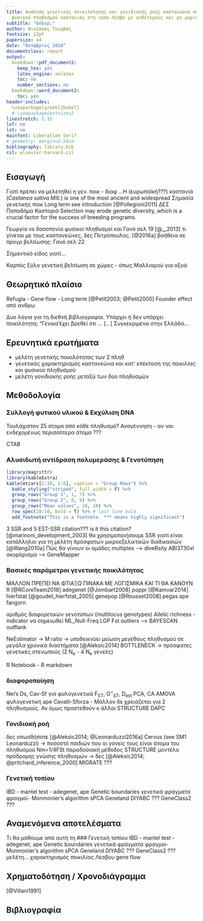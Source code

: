 ```yaml
---
title: Ανάλυση γενετικής ποικιλότητας και γονιδιακής ροής καστανεώνα και απομονωμένου
  φυσικού πληθυσμού καστανιάς στη νήσο Λέσβο με ουδέτερους και μη μοριακούς δείκτες
subtitle: "&nbsp;" 
author: Νικόλαος Τουρβάς
fontsize: 12pt
papersize: a4
date: "Οκτώβριος 2018"
documentclass: report
output:
  bookdown::pdf_document2:
    keep_tex: yes
    latex_engine: xelatex
    toc: no
    number_sections: no
  bookdown::word_document2:
    toc: yes
header-includes: 
  \usepackage[greek]{babel}
  # \usepackage{extsizes}
linestretch: 1.15
lof: no
lot: no
mainfont: Liberation Serif
# geometry: margin=2.54cm
bibliography: library.bib
csl: elsevier-harvard.csl
---
```

<!-- Things to fix in .tex document
1. fix title size
2. table hlines
3. first line of each reference sticking out-->

 <!-- Εισαγωγή και Θεωρ. πλαίσιο μπορούν να γίνουν μια ενότητα!!! --> 
 
## Εισαγωγή

Γιατί πρέπει να μελετηθεί η γεν. ποικ - διαφ 
...Η (ευρωπαϊκή???) καστανιά (_Castanea sativa_ Mill.) is one of the most ancient and widespread
Σημασία γενετικής ποικ Long term see introduction [@Pollegioni2011]
ΔΕΣ Παπαδήμα Καστοριά
Selection may erode genetic diversity, which is a crucial factor for the success of breeding programs.

Γεωργία vs δασοπονία φυσικοί πληθυσμοί και Γανό σελ 19 [@__2013]
  τι γίνεται με τους καστανεώνες, δες Πετρόπουλος. [@2016a]
βοήθεια σε προγρ βελτίωσης: Γανό σελ 22 

Σημαντικό είδος γιατί...

Καρπός ξύλο
γενετική βελτίωση σε χώρες - όπως Μαλλιαρού για οξυά

<!-- !["Abies image"](Abies_alba_foliage_illustration.jpg) -->

<!-- ```{r echo=FALSE, fig.cap="Abies alba", out.width='50%', fig.align='center'} -->
<!-- knitr::include_graphics(path="/home/nikos/R_projects/PMS_proposal_chestnut/Abies_alba_foliage_illustration.jpg") -->
<!-- ``` -->


## Θεωρητικό πλαίσιο

Refugia - Gene flow - Long term [@Petit2003; @Petit2005]
Founder effect από ανθρω

Δυο λόγια για τη διεθνή βιβλιογραφία. 
Υπάρχει ή δεν υπάρχει ποικιλότητα; "Γενικα'έχει βρεθεί ότι ... [...] 
Συγκεκριμένα στην Ελλάδα...
  
## Ερευνητικά ερωτήματα

- μελέτη γενετικής ποικιλότητας των 2 πληθ
- γενετικός χαρακτηρισμός καστανεώνα και κατ' επέκταση της ποικιλίας και φυσικού πληθυσμού
- μελέτη γονιδιακής ροής μεταξύ των δύο πληθυσμών

## Μεθοδολογία

### Συλλογή φυτικού υλικού & Εκχύλιση DNA
Τουλάχιστον 25 άτομα από κάθε πληθυσμό?
Αναγέννηση - αν ναι ενδεχομένως περισσότερα άτομα ???

CTAB

### Αλυσιδωτή αντίδραση πολυμεράσης & Γενοτύπηση

```r
library(magrittr)
library(kableExtra)
kable(mtcars[1:10, 1:6], caption = "Group Rows") %>%
  kable_styling("striped", full_width = F) %>%
  group_rows("Group 1", 1, 7) %>%
  group_rows("Group 2", 8, 9) %>% 
  group_rows("Mean values", 10, 10) %>% 
  row_spec(10:10, bold = T) %>% # last line bold
  add_footnote("This is a footnote. *** means highly significant")
```


3 SSR and 5 EST-SSR citation??? is it this citation? [@marinoni_development_2003]
θα χρησιμοποιήσουμε SSR γιατί είναι κατάλληλοι για τη μελέτη πρόσφατων μικροεξελικτικών διαδικασιών [@Wang2010a]
Πώς θα γίνουν οι ομάδες multiplex --> diveRsity
ABI3730xl σκοράρισμα --> GeneMapper

### Βασικές παράμετροι γενετικής ποικιλότητας 
ΜΑΛΛΟΝ ΠΡΕΠΕΙ ΝΑ ΦΤΙΑΞΩ ΠΙΝΑΚΑ ΜΕ ΛΟΓΙΣΜΙΚΑ ΚΑΙ ΤΙ ΘΑ ΚΑΝΟΥΝ
R [@RCoreTeam2018]
adegenet [@Jombart2008]
poppr [@Kamvar2014]
hierfstat [@goudet_hierfstat_2005]
genepop [@Rousset2008]
pegas
ape
fangorn

αριθμός διαφορετικών γενοτύπων (multilocus genotypes)
Allelic richness - indicator να σημειωθεί
ML_Null-Freq
LGP
Fst outliers --> BAYESCAN outflank

NeEstimator ->
M ratio -> υποδεικνύει μείωση μεγέθους πληθυσμού σε μεγάλα χρονικά διαστήματα [@Aleksic2014]
BOTTLENECK -> πρόσφατες γενετικές στενωπούς (2 N~e~ - 4 N~e~ γενεές)

R Notebook - R markdown

### διαφοροποίηση
Nei's Ds, Cav-Sf για φυλογενετικά 
F~ST~, G''~ST~, D~est~
PCA, CA
AMOVA
φυλογενετική ape Cavalli-Sforza - Μάλλον δε χρειάζεται για 2 πληθυσμούς. Αν όμως προστεθούν κ άλλοι
STRUCTURE 
DAPC

### Γονιδιακή ροή
δες οπωσδήποτε [@Aleksic2014; @Leonarduzzi2016a]
Cervus (see SM1 Leonarduzzi) -> ποσοστό παιδιών που οι γονείς τους είναι άτομα του πληθυσμού
<!-- άρα απαιτεί δειγματοληψία αναγέννησης-->
Nm=1/4FSt παραδοσιακή μέθοδος
STRUCTURE μοντέλο πρόδρομης γνώσης πληθυσμών -> δες [@Aleksic2014; @pritchard_inference_2000]
MIGRATE ???

### Γενετική τοπίου
IBD - mantel test - adegenet, ape
Genetic boundaries γενετικά φράγματα φραγμοί- Monmonier's algorithm
sPCA
Geneland
DIYABC ???
GeneClass2 ???

## Αναμενόμενα αποτελέσματα
Τι θα μάθουμε από αυτή τη ### Γενετική τοπίου
IBD - mantel test - adegenet, ape
Genetic boundaries γενετικά φράγματα φραγμοί- Monmonier's algorithm
sPCA
Geneland
DIYABC ???
GeneClass2 ???μελέτη...
χαρακτηρισμός ποικιλίας Λέσβου
gene flow


## Χρηματοδότηση / Χρονοδιάγραμμα

[@Villani1991]

## Βιβλιογραφία
<!-- &nbsp;  -->